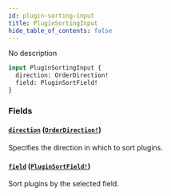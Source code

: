 ```yaml
---
id: plugin-sorting-input
title: PluginSortingInput
hide_table_of_contents: false
---
```


No description

```graphql
input PluginSortingInput {
  direction: OrderDirection!
  field: PluginSortField!
}
```

### Fields

#### [`direction`](#) ([`OrderDirection!`](../../../developer/api-reference/enums/order-direction))

Specifies the direction in which to sort plugins.

#### [`field`](#) ([`PluginSortField!`](../../../developer/api-reference/enums/plugin-sort-field))

Sort plugins by the selected field.
